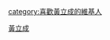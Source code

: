 {{Userbox
  |border-c = #000000
  |border-s = 1
  |id-c     = #FFFFFF
  |id-s     = 12
  |id-fc    = #000000
  |info-c   = #87cefa
  |info-s   = 8
  |info-fc  = #FFFF
  |id       = [[File:2ndSRFTaipei JeffHuang.jpg|45px]]
  |info     = 這用戶是'''[[黃立成]]'''歌迷。
}}
<includeonly>[[category:喜歡黃立成的維基人]]</includeonly>
<noinclude>[[Category:藝人用戶框模板|黃立成]]</noinclude>